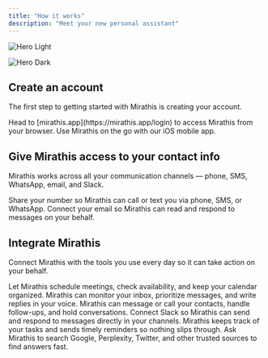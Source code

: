 ```yaml
---
title: "How it works"
description: "Meet your new personal assistant"
---
```


<img
  className="block dark:hidden"
  src="/images/hero-light.png"
  alt="Hero Light"
/>

<img
  className="hidden dark:block"
  src="/images/hero-dark.png"
  alt="Hero Dark"
/>

## Create an account

The first step to getting started with Mirathis is creating your account.

<CardGroup cols={2}>
  <Card title="Sign in on web" icon="key" iconType="sharp-solid" color="#000000" href="https://mirathis.app/login">
    Head to [mirathis.app](https://mirathis.app/login) to access Mirathis from your browser.
  </Card>
  <Card title="Download the App" icon="download" iconType="sharp-solid" color="#000000" href="https://mirathis.app/login">
    Use Mirathis on the go with our iOS mobile app.
  </Card>
</CardGroup>

## Give Mirathis access to your contact info

Mirathis works across all your communication channels — phone, SMS, WhatsApp, email, and Slack.

<CardGroup cols={2}>
  <Card title="Phone" icon="phone" iconType="sharp-solid" color="#000000" href="https://docs.trymartin.com/interfaces/phone">
    Share your number so Mirathis can call or text you via phone, SMS, or WhatsApp.
  </Card>
  <Card title="Email" icon="envelope" iconType="sharp-solid" color="#000000" href="https://docs.trymartin.com/interfaces/email">
    Connect your email so Mirathis can read and respond to messages on your behalf.
  </Card>
</CardGroup>

## Integrate Mirathis

Connect Mirathis with the tools you use every day so it can take action on your behalf.

<CardGroup cols={2}>
  <Card title="Calendar" icon="calendar" iconType="sharp-solid" color="#000000">
    Let Mirathis schedule meetings, check availability, and keep your calendar organized.
  </Card>
  <Card title="Inbox" icon="inbox" iconType="sharp-solid" color="#000000">
    Mirathis can monitor your inbox, prioritize messages, and write replies in your voice.
  </Card>
  <Card title="Texting & Calling" icon="message" iconType="sharp-solid" color="#000000">
    Mirathis can message or call your contacts, handle follow-ups, and hold conversations.
  </Card>
  <Card title="Slack" icon="slack" iconType="sharp-solid" color="#000000">
    Connect Slack so Mirathis can send and respond to messages directly in your channels.
  </Card>
  <Card title="Reminders & To-dos" icon="bell" iconType="sharp-solid" color="#000000">
    Mirathis keeps track of your tasks and sends timely reminders so nothing slips through.
  </Card>
  <Card title="Information" icon="globe" iconType="sharp-solid" color="#000000">
    Ask Mirathis to search Google, Perplexity, Twitter, and other trusted sources to find answers fast.
  </Card>
</CardGroup>